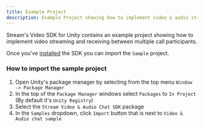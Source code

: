 ```yaml
---
title: Example Project
description: Example Project showing how to implement video & audio streaming and receiving between multiple call participants.
---
```


Stream's Video SDK for Unity contains an example project showing how to implement video streaming and receiving between multiple call participants.

Once you've [installed](./basics/install/) the SDK you can import the `Sample` project.

### How to import the sample project
1. Open Unity's package manager by selecting from the top menu `Window -> Package Manager`
2. In the top of the `Package Manager` windows select `Packages` to `In Project` (By default it's `Unity Registry`)
3. Select the `Stream Video & Audio Chat SDK` package
4. In the `Samples` dropdown, click `Import` button that is next to `Video & Audio chat sample`